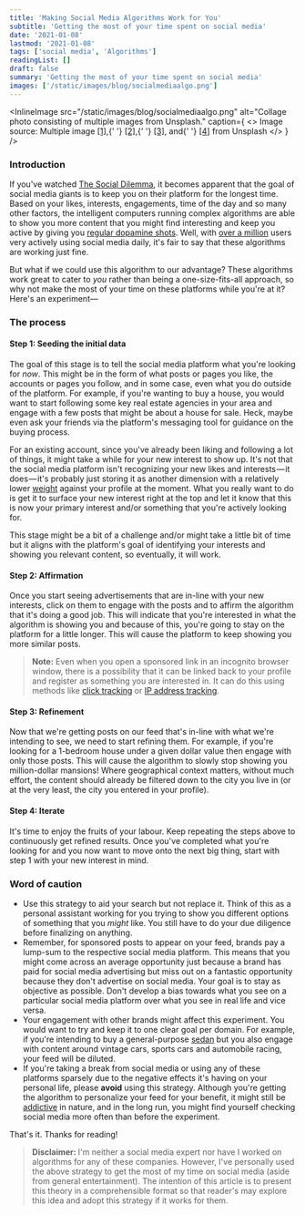 ```yaml
---
title: 'Making Social Media Algorithms Work for You'
subtitle: 'Getting the most of your time spent on social media'
date: '2021-01-08'
lastmod: '2021-01-08'
tags: ['social media', 'Algorithms']
readingList: []
draft: false
summary: 'Getting the most of your time spent on social media'
images: ['/static/images/blog/socialmediaalgo.png']
---
```


<InlineImage
  src="/static/images/blog/socialmediaalgo.png"
  alt="Collage photo consisting of multiple images from Unsplash."
  caption={
    <>
      Image source: Multiple image <a href="https://unsplash.com/photos/nxw1GKfFe8A">[1]</a>,{' '}
      <a href="https://unsplash.com/photos/pDXHk0DP0q8">[2]</a>,{' '}
      <a href="https://unsplash.com/photos/SyZAgFOKgho">[3]</a>, and{' '}
      <a href="https://unsplash.com/photos/JF2Y5GRRHcE">[4]</a> from Unsplash
    </>
  }
/>

### Introduction

If you've watched [The Social Dilemma](https://www.netflix.com/title/81254224), it becomes apparent that the goal of social media giants is to keep you on their platform for the longest time. Based on your likes, interests, engagements, time of the day and so many other factors, the intelligent computers running complex algorithms are able to show you more content that you might find interesting and keep you active by giving you [regular dopamine shots](http://sitn.hms.harvard.edu/flash/2018/dopamine-smartphones-battle-time/). Well, with [over a million](https://datareportal.com/social-media-users) users very actively using social media daily, it's fair to say that these algorithms are working just fine.

But what if we could use this algorithm to our advantage? These algorithms work great to cater to _you_ rather than being a one-size-fits-all approach, so why not make the most of your time on these platforms while you're at it? Here's an experiment—

### The process

#### Step 1: Seeding the initial data

The goal of this stage is to tell the social media platform what you're looking for _now_. This might be in the form of what posts or pages you like, the accounts or pages you follow, and in some case, even what you do outside of the platform. For example, if you're wanting to buy a house, you would want to start following some key real estate agencies in your area and engage with a few posts that might be about a house for sale. Heck, maybe even ask your friends via the platform's messaging tool for guidance on the buying process.

For an existing account, since you've already been liking and following a lot of things, it might take a while for your new interest to show up. It's not that the social media platform isn't recognizing your new likes and interests — it does — it's probably just storing it as another dimension with a relatively lower [weight](https://deepai.org/machine-learning-glossary-and-terms/weight-artificial-neural-network) against your profile at the moment. What you really want to do is get it to surface your new interest right at the top and let it know that this is now your primary interest and/or something that you're actively looking for.

This stage might be a bit of a challenge and/or might take a little bit of time but it aligns with the platform's goal of identifying your interests and showing you relevant content, so eventually, it will work.

#### Step 2: Affirmation

Once you start seeing advertisements that are in-line with your new interests, click on them to engage with the posts and to affirm the algorithm that it's doing a good job. This will indicate that you're interested in what the algorithm is showing you and because of this, you're going to stay on the platform for a little longer. This will cause the platform to keep showing you more similar posts.

> **Note:** Even when you open a sponsored link in an incognito browser window, there is a possibility that it can be linked back to your profile and register as something you are interested in. It can do this using methods like [click tracking](https://en.wikipedia.org/wiki/Click_identifier) or [IP address tracking](https://www.hostgator.com/blog/how-ip-addresses-are-tracked/).

#### Step 3: Refinement

Now that we're getting posts on our feed that's in-line with what we're intending to see, we need to start refining them. For example, if you're looking for a 1-bedroom house under a given dollar value then engage with only those posts. This will cause the algorithm to slowly stop showing you million-dollar mansions! Where geographical context matters, without much effort, the content should already be filtered down to the city you live in (or at the very least, the city you entered in your profile).

#### Step 4: Iterate

It's time to enjoy the fruits of your labour. Keep repeating the steps above to continuously get refined results. Once you've completed what you're looking for and you now want to move onto the next big thing, start with step 1 with your new interest in mind.

### Word of caution

- Use this strategy to aid your search but not replace it. Think of this as a personal assistant working for you trying to show you different options of something that you _might_ like. You still have to do your due diligence before finalizing on anything.
- Remember, for sponsored posts to appear on your feed, brands pay a lump-sum to the respective social media platform. This means that you might come across an average opportunity just because a brand has paid for social media advertising but miss out on a fantastic opportunity because they don't advertise on social media. Your goal is to stay as objective as possible. Don't develop a bias towards what you see on a particular social media platform over what you see in real life and vice versa.
- Your engagement with other brands might affect this experiment. You would want to try and keep it to one clear goal per domain. For example, if you're intending to buy a general-purpose [sedan](https://en.wikipedia.org/wiki/Sedan_%28automobile%29) but you also engage with content around vintage cars, sports cars and automobile racing, your feed will be diluted.
- If you're taking a break from social media or using any of these platforms sparsely due to the negative effects it's having on your personal life, please **avoid** using this strategy. Although you're getting the algorithm to personalize your feed for your benefit, it might still be [addictive](https://ed.ted.com/best_of_web/qQzsdX2Y) in nature, and in the long run, you might find yourself checking social media more often than before the experiment.

That's it. Thanks for reading!

> **Disclaimer:&#x20;**&#x49;'m neither a social media expert nor have I worked on algorithms for any of these companies. However, I've personally used the above strategy to get the most of my time on social media (aside from general entertainment). The intention of this article is to present this theory in a comprehensible format so that reader's may explore this idea and adopt this strategy if it works for them.
